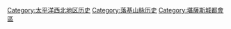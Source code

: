 [[Category:太平洋西北地区历史|Category:太平洋西北地区历史]]
[[Category:落基山脉历史|Category:落基山脉历史]]
[[Category:堪薩斯城都會區|Category:堪薩斯城都會區]]